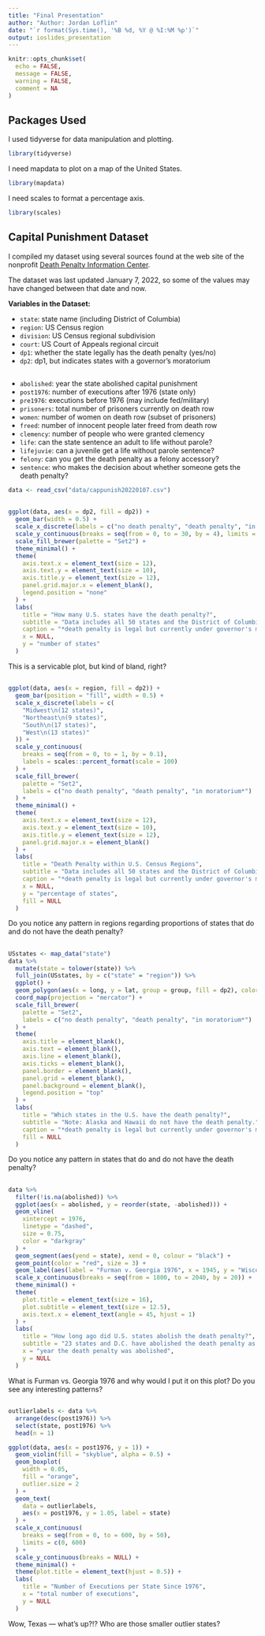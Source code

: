 ```yaml
---
title: "Final Presentation"
author: "Author: Jordan Loflin"
date: "`r format(Sys.time(), '%B %d, %Y @ %I:%M %p')`"
output: ioslides_presentation
---
```


```r
knitr::opts_chunk$set(
  echo = FALSE,
  message = FALSE,
  warning = FALSE,
  comment = NA
)
```

## Packages Used

I used tidyverse for data manipulation and plotting.

```r
library(tidyverse)
```

I need mapdata to plot on a map of the United States.

```r
library(mapdata)
```

I need scales to format a percentage axis.

```r
library(scales)
```

## Capital Punishment Dataset

I compiled my dataset using several sources found at the web site of the nonprofit [Death Penalty Information Center](https://deathpenaltyinfo.org/). 

The dataset was last updated January 7, 2022, so some of the values may have changed between that date and now. 

**Variables in the Dataset:**

* `state`: state name (including District of Columbia)
* `region`: US Census region
* `division`: US Census regional subdivision
* `court`: US Court of Appeals regional circuit
* `dp1`: whether the state legally has the death penalty (yes/no)
* `dp2`: dp1, but indicates states with a governor’s moratorium  

## 

* `abolished`: year the state abolished capital punishment
* `post1976`: number of executions after 1976 (state only)
* `pre1976`: executions before 1976 (may include fed/military)
* `prisoners`: total number of prisoners currently on death row
* `women`: number of women on death row (subset of prisoners)
* `freed`: number of innocent people later freed from death row
* `clemency`: number of people who were granted clemency
* `life`: can the state sentence an adult to life without parole?
* `lifejuvie`: can a juvenile get a life without parole sentence?
* `felony`: can you get the death penalty as a felony accessory?
* `sentence`: who makes the decision about whether someone gets the death penalty?

```r
data <- read_csv("data/cappunish20220107.csv")
```

##

```r
ggplot(data, aes(x = dp2, fill = dp2)) +
  geom_bar(width = 0.5) +
  scale_x_discrete(labels = c("no death penalty", "death penalty", "in moratorium*")) +
  scale_y_continuous(breaks = seq(from = 0, to = 30, by = 4), limits = c(0, 28)) +
  scale_fill_brewer(palette = "Set2") +
  theme_minimal() +
  theme(
    axis.text.x = element_text(size = 12),
    axis.text.y = element_text(size = 10),
    axis.title.y = element_text(size = 12),
    panel.grid.major.x = element_blank(),
    legend.position = "none"
  ) +
  labs(
    title = "How many U.S. states have the death penalty?",
    subtitle = "Data includes all 50 states and the District of Columbia",
    caption = "*death penalty is legal but currently under governor's moratorium",
    x = NULL,
    y = "number of states"
  )
```

This is a servicable plot, but kind of bland, right?

##

```r
ggplot(data, aes(x = region, fill = dp2)) +
  geom_bar(position = "fill", width = 0.5) +
  scale_x_discrete(labels = c(
    "Midwest\n(12 states)",
    "Northeast\n(9 states)",
    "South\n(17 states)",
    "West\n(13 states)"
  )) +
  scale_y_continuous(
    breaks = seq(from = 0, to = 1, by = 0.1),
    labels = scales::percent_format(scale = 100)
  ) +
  scale_fill_brewer(
    palette = "Set2",
    labels = c("no death penalty", "death penalty", "in moratorium*")
  ) +
  theme_minimal() +
  theme(
    axis.text.x = element_text(size = 12),
    axis.text.y = element_text(size = 10),
    axis.title.y = element_text(size = 12),
    panel.grid.major.x = element_blank()
  ) +
  labs(
    title = "Death Penalty within U.S. Census Regions",
    subtitle = "Data includes all 50 states and the District of Columbia",
    caption = "*death penalty is legal but currently under governor's moratorium",
    x = NULL,
    y = "percentage of states",
    fill = NULL
  )
```

Do you notice any pattern in regions regarding proportions of states that do and do not have the death penalty?

##

```r
USstates <- map_data("state")
data %>%
  mutate(state = tolower(state)) %>%
  full_join(USstates, by = c("state" = "region")) %>%
  ggplot() +
  geom_polygon(aes(x = long, y = lat, group = group, fill = dp2), color = "black") +
  coord_map(projection = "mercator") +
  scale_fill_brewer(
    palette = "Set2",
    labels = c("no death penalty", "death penalty", "in moratorium*")
  ) +
  theme(
    axis.title = element_blank(),
    axis.text = element_blank(),
    axis.line = element_blank(),
    axis.ticks = element_blank(),
    panel.border = element_blank(),
    panel.grid = element_blank(),
    panel.background = element_blank(),
    legend.position = "top"
  ) +
  labs(
    title = "Which states in the U.S. have the death penalty?",
    subtitle = "Note: Alaska and Hawaii do not have the death penalty.",
    caption = "*death penalty is legal but currently under governor's moratorium",
    fill = NULL
  )
```

Do you notice any pattern in states that do and do not have the death penalty?

##

```r
data %>%
  filter(!is.na(abolished)) %>%
  ggplot(aes(x = abolished, y = reorder(state, -abolished))) +
  geom_vline(
    xintercept = 1976,
    linetype = "dashed",
    size = 0.75,
    color = "darkgray"
  ) +
  geom_segment(aes(yend = state), xend = 0, colour = "black") +
  geom_point(color = "red", size = 3) +
  geom_label(aes(label = "Furman v. Georgia 1976", x = 1945, y = "Wisconsin")) +
  scale_x_continuous(breaks = seq(from = 1800, to = 2040, by = 20)) +
  theme_minimal() +
  theme(
    plot.title = element_text(size = 16),
    plot.subtitle = element_text(size = 12.5),
    axis.text.x = element_text(angle = 45, hjust = 1)
  ) +
  labs(
    title = "How long ago did U.S. states abolish the death penalty?",
    subtitle = "23 states and D.C. have abolished the death penalty as of April 2022",
    x = "year the death penalty was abolished",
    y = NULL
  )
```

What is Furman vs. Georgia 1976 and why would I put it on this plot? Do you see any interesting patterns?

##

```r
outlierlabels <- data %>%
  arrange(desc(post1976)) %>%
  select(state, post1976) %>%
  head(n = 1)

ggplot(data, aes(x = post1976, y = 1)) +
  geom_violin(fill = "skyblue", alpha = 0.5) +
  geom_boxplot(
    width = 0.05,
    fill = "orange",
    outlier.size = 2
  ) +
  geom_text(
    data = outlierlabels,
    aes(x = post1976, y = 1.05, label = state)
  ) +
  scale_x_continuous(
    breaks = seq(from = 0, to = 600, by = 50),
    limits = c(0, 600)
  ) +
  scale_y_continuous(breaks = NULL) +
  theme_minimal() +
  theme(plot.title = element_text(hjust = 0.5)) +
  labs(
    title = "Number of Executions per State Since 1976",
    x = "total number of executions",
    y = NULL
  )
```

Wow, Texas --- what's up?!? Who are those smaller outlier states?